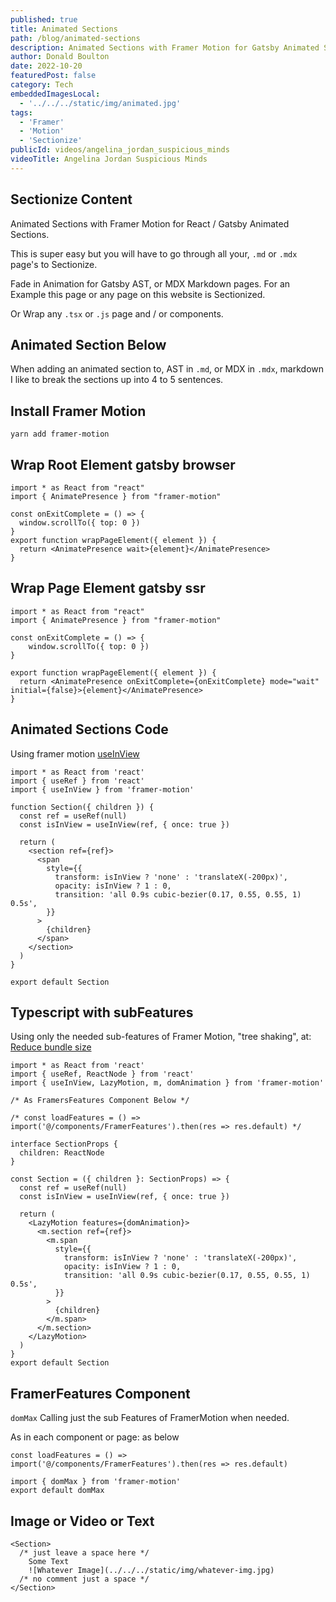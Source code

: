 ```yaml
---
published: true
title: Animated Sections
path: /blog/animated-sections
description: Animated Sections with Framer Motion for Gatsby Animated Sections.
author: Donald Boulton
date: 2022-10-20
featuredPost: false
category: Tech
embeddedImagesLocal:
  - '../../../static/img/animated.jpg'
tags:
  - 'Framer'
  - 'Motion'
  - 'Sectionize'
publicId: videos/angelina_jordan_suspicious_minds
videoTitle: Angelina Jordan Suspicious Minds
---
```



<GatsbyImage
  alt="about"
  imgclass="block object-cover object-center w-full h-full rounded-lg"
  image={getImage(props.localImages[0])}
/>

## Sectionize Content

Animated Sections with Framer Motion for React / Gatsby Animated Sections.

This is super easy but you will have to go through all your, `.md` or `.mdx` page's to Sectionize.

Fade in Animation for Gatsby AST, or MDX Markdown pages. For an Example this page or any page on this website is Sectionized.

Or Wrap any `.tsx` or `.js` page and / or components.

## Animated Section Below

<Section>

When adding an animated section to, AST in `.md`, or MDX in `.mdx`, markdown I like to break the sections up into 4 to 5 sentences.

</Section>

<Section>

## Install Framer Motion

</Section>

<Section>

```bash:title=Install Framer Motion
yarn add framer-motion
```

</Section>

<Section>

## Wrap Root Element gatsby browser

</Section>

<Section>

```js:title=gatsby-browser
import * as React from "react"
import { AnimatePresence } from "framer-motion"

const onExitComplete = () => {
  window.scrollTo({ top: 0 })
}
export function wrapPageElement({ element }) {
  return <AnimatePresence wait>{element}</AnimatePresence>
}
```

</Section>

<Section>

## Wrap Page Element gatsby ssr

</Section>

<Section>

```js:title=gatsby-ssr
import * as React from "react"
import { AnimatePresence } from "framer-motion"

const onExitComplete = () => {
	window.scrollTo({ top: 0 })
}

export function wrapPageElement({ element }) {
  return <AnimatePresence onExitComplete={onExitComplete} mode="wait" initial={false}>{element}</AnimatePresence>
}
```

</Section>

<Section>

## Animated Sections Code

</Section>

<Section>

Using framer motion <A href="https://www.framer.com/motion/use-in-view/" target="_blank" area-label="useInView" alt="useInView">useInView</A>

```js:title=Animated-Sections
import * as React from 'react' 
import { useRef } from 'react'
import { useInView } from 'framer-motion'

function Section({ children }) {
  const ref = useRef(null)
  const isInView = useInView(ref, { once: true })

  return (
    <section ref={ref}>
      <span
        style={{
          transform: isInView ? 'none' : 'translateX(-200px)',
          opacity: isInView ? 1 : 0,
          transition: 'all 0.9s cubic-bezier(0.17, 0.55, 0.55, 1) 0.5s',
        }}
      >
        {children}
      </span>
    </section>
  )
}

export default Section
```

</Section>

<Section>

## Typescript with subFeatures

Using only the needed sub-features of Framer Motion, "tree shaking", at: [Reduce bundle size](https://www.framer.com/docs/guide-reduce-bundle-size/)

</Section>

<Section>

```tsx:title=Typescript-Animated-Sections {3,7,14,15,18}
import * as React from 'react'
import { useRef, ReactNode } from 'react'
import { useInView, LazyMotion, m, domAnimation } from 'framer-motion'

/* As FramersFeatures Component Below */

/* const loadFeatures = () => import('@/components/FramerFeatures').then(res => res.default) */

interface SectionProps {
  children: ReactNode
}

const Section = ({ children }: SectionProps) => {
  const ref = useRef(null)
  const isInView = useInView(ref, { once: true })

  return (
    <LazyMotion features={domAnimation}>
      <m.section ref={ref}>
        <m.span
          style={{
            transform: isInView ? 'none' : 'translateX(-200px)',
            opacity: isInView ? 1 : 0,
            transition: 'all 0.9s cubic-bezier(0.17, 0.55, 0.55, 1) 0.5s',
          }}
        >
          {children}
        </m.span>
      </m.section>
    </LazyMotion>
  )
}
export default Section
```

</Section>

<Section>

## FramerFeatures Component

</Section>

<Section>

`domMax` Calling just the sub Features of FramerMotion when needed.

As in each component or page: as below

`const loadFeatures = () => import('@/components/FramerFeatures').then(res => res.default)`

</Section>

<Section>

```tsx:title=subFeatures
import { domMax } from 'framer-motion'
export default domMax
```

</Section>

<Section>

## Image or Video or Text

</Section>

<Section>

```mdx:title=Proper Spacing {2,5}
<Section>
  /* just leave a space here */
    Some Text
    ![Whatever Image](../../../static/img/whatever-img.jpg)
  /* no comment just a space */
</Section>
```

</Section>
